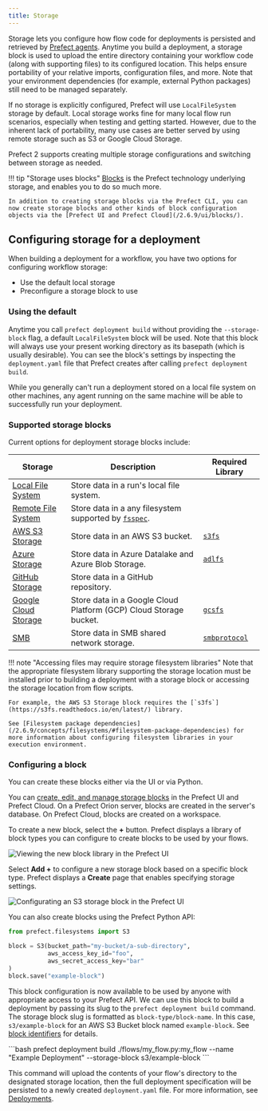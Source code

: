 ```yaml
---
title: Storage
---
```



Storage lets you configure how flow code for deployments is persisted and retrieved by [Prefect agents](/2.6.9/concepts/work-queues). Anytime you build a deployment, a storage block is used to upload the entire directory containing your workflow code (along with supporting files) to its configured location.  This helps ensure portability of your relative imports, configuration files, and more.  Note that your environment dependencies (for example, external Python packages) still need to be managed separately.

If no storage is explicitly configured, Prefect will use `LocalFileSystem` storage by default. Local storage works fine for many local flow run scenarios, especially when testing and getting started. However, due to the inherent lack of portability, many use cases are better served by using remote storage such as S3 or Google Cloud Storage.

Prefect 2 supports creating multiple storage configurations and switching between storage as needed.

!!! tip "Storage uses blocks"
    [Blocks](/2.6.9/concepts/blocks/) is the Prefect technology underlying storage, and enables you to do so much more. 

    In addition to creating storage blocks via the Prefect CLI, you can now create storage blocks and other kinds of block configuration objects via the [Prefect UI and Prefect Cloud](/2.6.9/ui/blocks/).

## Configuring storage for a deployment

When building a deployment for a workflow, you have two options for configuring workflow storage:

- Use the default local storage
- Preconfigure a storage block to use

### Using the default 

Anytime you call `prefect deployment build` without providing the `--storage-block` flag, a default `LocalFileSystem` block will be used.  Note that this block will always use your present working directory as its basepath (which is usually desirable).  You can see the block's settings by inspecting the `deployment.yaml` file that Prefect creates after calling `prefect deployment build`.

While you generally can't run a deployment stored on a local file system on other machines, any agent running on the same machine will be able to successfully run your deployment.

### Supported storage blocks

Current options for deployment storage blocks include:

| Storage | Description | Required Library | 
| --- | --- | --- |
| [Local File System](/2.6.9/api-ref/prefect/filesystems/#prefect.filesystems.LocalFileSystem) | Store data in a run's local file system. | |
| [Remote File System](/2.6.9/api-ref/prefect/filesystems/#prefect.filesystems.RemoteFileSystem) | Store data in a any filesystem supported by [`fsspec`](https://filesystem-spec.readthedocs.io/en/latest/). | |
| [AWS S3 Storage](/2.6.9/api-ref/prefect/filesystems/#prefect.filesystems.S3) | Store data in an AWS S3 bucket. | [`s3fs`](https://s3fs.readthedocs.io/en/latest/) |
| [Azure Storage](/2.6.9/api-ref/prefect/filesystems/#prefect.filesystems.Azure) | Store data in Azure Datalake and Azure Blob Storage. | [`adlfs`](https://github.com/fsspec/adlfs) |
| [GitHub Storage](/2.6.9/api-ref/prefect/filesystems/#prefect.filesystems.GitHub) | Store data in a GitHub repository. | |
| [Google Cloud Storage](/2.6.9/api-ref/prefect/filesystems/#prefect.filesystems.GCS) | Store data in a Google Cloud Platform (GCP) Cloud Storage bucket. | [`gcsfs`](https://gcsfs.readthedocs.io/en/latest/) |
| [SMB](/2.6.9/api-ref/prefect/filesystems/#prefect.filesystems.SMB) | Store data in SMB shared network storage. | [`smbprotocol`](https://github.com/jborean93/smbprotocol) |

!!! note "Accessing files may require storage filesystem libraries"
    Note that the appropriate filesystem library supporting the storage location must be installed prior to building a deployment with a storage block or accessing the storage location from flow scripts. 
    
    For example, the AWS S3 Storage block requires the [`s3fs`](https://s3fs.readthedocs.io/en/latest/) library.

    See [Filesystem package dependencies](/2.6.9/concepts/filesystems/#filesystem-package-dependencies) for more information about configuring filesystem libraries in your execution environment.

### Configuring a block

You can create these blocks either via the UI or via Python. 

You can [create, edit, and manage storage blocks](/2.6.9/ui/blocks/) in the Prefect UI and Prefect Cloud. On a Prefect Orion server, blocks are created in the server's database. On Prefect Cloud, blocks are created on a workspace.

To create a new block, select the **+** button. Prefect displays a library of block types you can configure to create blocks to be used by your flows.

![Viewing the new block library in the Prefect UI](/2.6.9/img/ui/orion-block-library.png)

Select **Add +** to configure a new storage block based on a specific block type. Prefect displays a **Create** page that enables specifying storage settings.

![Configurating an S3 storage block in the Prefect UI](/2.6.9/img/tutorials/s3-block-configuration.png)

You can also create blocks using the Prefect Python API:

```python
from prefect.filesystems import S3

block = S3(bucket_path="my-bucket/a-sub-directory", 
           aws_access_key_id="foo", 
           aws_secret_access_key="bar"
)
block.save("example-block")
```

This block configuration is now available to be used by anyone with appropriate access to your Prefect API.  We can use this block to build a deployment by passing its slug to the `prefect deployment build` command. The storage block slug is formatted as `block-type/block-name`. In this case, `s3/example-block` for an AWS S3 Bucket block named `example-block`. See [block identifiers](/2.6.9/concepts/deployments/#block-identifiers) for details.

<div class="terminal">
```bash
prefect deployment build ./flows/my_flow.py:my_flow --name "Example Deployment" --storage-block s3/example-block
```
</div>

This command will upload the contents of your flow's directory to the designated storage location, then the full deployment specification will be persisted to a newly created `deployment.yaml` file.  For more information, see [Deployments](/2.6.9/concepts/deployments).
